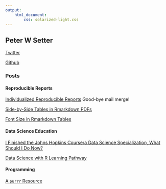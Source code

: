 ```yaml
---
output: 
    html_document:
        css: solarized-light.css
---
```


## Peter W Setter

[Twitter](http://www.twitter.com/peterwsetter)

[Github](http://www.github.com/peterwsetter)

### Posts

#### Reproducible Reports
[Individualized Reproducible Reports](https://peterwsetter.github.io/001-individualized-reports.html) Good-bye mail merge!

[Side-by-Side Tables in Rmarkdown PDFs](https://peterwsetter.github.io/002-side-by-side.html)

[Font Size in Rmarkdown Tables](https://peterwsetter.github.io/003-font-size.html)

#### Data Science Education
[I Finished the Johns Hopkins Coursera Data Science Specialization, What Should I Do Now?](https://peterwsetter.github.io/004-after-dss.html)

[Data Science with R Learning Pathway](https://peterwsetter.github.io/005-learning-pathway.html)

#### Programming

[A `purrr` Resource](https://peterwsetter.github.io/006-purrr.html)